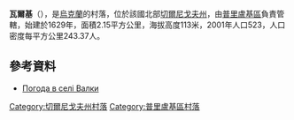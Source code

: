 {{coord|50|38|12|N|32|30|33|E|scale:100000|display=title}}

'''瓦爾基'''（{{lang-uk|Валки}}），是[[烏克蘭|烏克蘭]]的村落，位於該國北部[[切爾尼戈夫州|切爾尼戈夫州]]，由[[普里盧基區|普里盧基區]]負責管轄，始建於1629年，面積2.15平方公里，海拔高度113米，2001年人口523，人口密度每平方公里243.37人。

==參考資料==
* [http://weather.in.ua/ua/chernigovskaja/2482 Погода в селі Валки] {{Wayback|url=http://weather.in.ua/ua/chernigovskaja/2482 |date=20111220115645 }}

[[Category:切爾尼戈夫州村落|Category:切爾尼戈夫州村落]]
[[Category:普里盧基區村落|Category:普里盧基區村落]]


{{Chernihiv-geo-stub}}